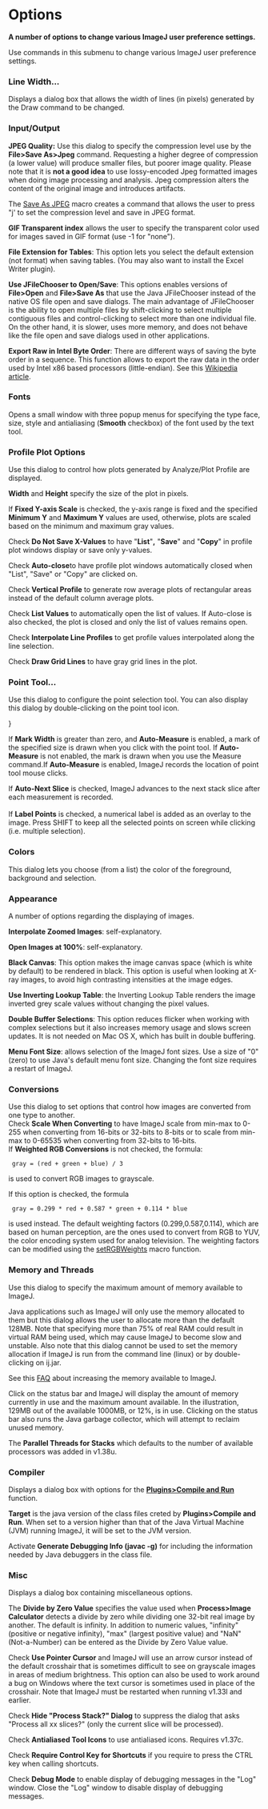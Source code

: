 = Options =

'''A number of options to change various ImageJ user preference settings.'''

Use commands in this submenu to change various ImageJ user preference settings.

=== Line Width... ===

Displays a dialog box that allows the width of lines (in pixels) generated by the Draw command to be changed.

=== Input/Output ===

'''JPEG Quality:''' Use this dialog to specify the compression level use by the '''File>Save As>Jpeg''' command. Requesting a higher degree of compression (a lower value) will produce smaller files, but poorer image quality. Please note that it is '''not a good idea''' to use lossy-encoded Jpeg formatted images when doing image processing and analysis. Jpeg compression alters the content of the original image and introduces artifacts.

The [[http://rsbweb.nih.gov/ij/macros/SaveAsJPEG.txt|Save As JPEG]] macro creates a command that allows the user to press "j' to set the compression level and save in JPEG format.

'''GIF Transparent index''' allows the user to specify the transparent color used for images saved in GIF format (use -1 for "none").

'''File Extension for Tables''': This option lets you select the default extension (not format) when saving tables. (You may also want to install the Excel Writer plugin).

'''Use JFileChooser to Open/Save''': This options enables versions of '''File>Open''' and '''File>Save As''' that use the Java JFileChooser instead of the native OS file open and save dialogs. The main advantage of JFileChooser is the ability to open multiple files by shift-clicking to select multiple contiguous files and control-clicking to select more than one individual file. On the other hand, it is slower, uses more memory, and does not behave like the file open and save dialogs used in other applications.

'''Export Raw in Intel Byte Order''': There are different ways of saving the byte order in a sequence. This function allows to export the raw data in the order used by Intel x86 based processors (little-endian). See this [[http://en.wikipedia.org/wiki/Endiannes|Wikipedia article]].

=== Fonts ===

Opens a small window with three popup menus for specifying the type face, size, style and antialiasing ('''Smooth''' checkbox) of the font used by the text tool.

=== Profile Plot Options ===

Use this dialog to control how plots generated by Analyze/Plot Profile are displayed.

'''Width''' and '''Height''' specify the size of the plot in pixels.

If '''Fixed Y-axis Scale''' is checked, the y-axis range is fixed and the specified '''Minimum Y''' and '''Maximum Y''' values are used, otherwise, plots are scaled based on the minimum and maximum gray values.

Check '''Do Not Save X-Values''' to have "'''List'''"''',''' "'''Save'''" and "'''Copy'''" in profile plot windows display or save only y-values.

Check '''Auto-close '''to have profile plot windows automatically closed when "List", "Save" or "Copy" are clicked on.

Check '''Vertical Profile''' to generate row average plots of rectangular areas instead of the default column average plots.

Check '''List Values''' to automatically open the list of values. If Auto-close is also checked, the plot is closed and only the list of values remains open.

Check '''Interpolate Line Profiles''' to get profile values interpolated along the line selection.

Check '''Draw Grid Lines''' to have gray grid lines in the plot.

=== Point Tool... ===

Use this dialog to configure the point selection tool. You can also display this dialog by double-clicking on the point tool icon.

{{{{:gui:edit:point-tool.png|Point Tool}}}}

If '''Mark Width''' is greater than zero, and '''Auto-Measure''' is enabled, a mark of the specified size is drawn when you click with the point tool. If '''Auto-Measure''' is not enabled, the mark is drawn when you use the Measure command.If '''Auto-Measure''' is enabled, ImageJ records the location of point tool mouse clicks.

If '''Auto-Next Slice''' is checked, ImageJ advances to the next stack slice after each measurement is recorded. <br /><br />If '''Label Points''' is checked, a numerical label is added as an overlay to the image. Press SHIFT to keep all the selected points on screen while clicking (i.e. multiple selection).

=== Colors ===

This dialog lets you choose (from a list) the color of the foreground, background and selection.

=== Appearance ===

A number of options regarding the displaying of images.

'''Interpolate Zoomed Images''': self-explanatory.

'''Open Images at 100%''': self-explanatory.

'''Black Canvas''': This option makes the image canvas space (which is white by default) to be rendered in black. This option is useful when looking at X-ray images, to avoid high contrasting intensities at the image edges.

'''Use Inverting Lookup Table''': the Inverting Lookup Table renders the image inverted grey scale values without changing the pixel values.

'''Double Buffer Selections''': This option reduces flicker when working with complex selections but it also increases memory usage and slows screen updates. It is not needed on Mac OS X, which has built in double buffering.

'''Menu Font Size''': allows selection of the ImageJ font sizes. Use a size of "0" (zero) to use Java's default menu font size. Changing the font size requires a restart of ImageJ.

=== Conversions ===

Use this dialog to set options that control how images are converted from one type to another. <br />Check '''Scale When Converting''' to have ImageJ scale from min-max to 0-255 when converting from 16-bits or 32-bits to 8-bits or to scale from min-max to 0-65535 when converting from 32-bits to 16-bits. <br />If '''Weighted RGB Conversions''' is not checked, the formula:

  gray = (red + green + blue) / 3

is used to convert RGB images to grayscale.

If this option is checked, the formula

  gray = 0.299 * red + 0.587 * green + 0.114 * blue

is used instead. The default weighting factors (0.299,0.587,0.114), which are based on human perception, are the ones used to convert from RGB to YUV, the color encoding system used for analog television. The weighting factors can be modified using the [[http://rsb.info.nih.gov/ij/developer/macro/functions.html#setRGBWeights|setRGBWeights]] macro function.

=== Memory and Threads ===

Use this dialog to specify the maximum amount of memory available to ImageJ.

{{:gui:edit:memory_settings.jpg|Memory Settings}}

Java applications such as ImageJ will only use the memory allocated to them but this dialog allows the user to allocate more than the default 128MB. Note that specifying more than 75% of real RAM could result in virtual RAM being used, which may cause ImageJ to become slow and unstable. Also note that this dialog cannot be used to set the memory allocation if ImageJ is run from the command line (linux) or by double-clicking on ij.jar.

See this [[:faq:technical:how_do_i_increase_the_memory_in_imagej|FAQ]] about increasing the memory available to ImageJ.

{{http://rsb.info.nih.gov/ij/docs/images/memory2.jpg?461x88|ImageJ Memory Display}}

Click on the status bar and ImageJ will display the amount of memory currently in use and the maximum amount available. In the illustration, 129MB out of the available 1000MB, or 12%, is in use. Clicking on the status bar also runs the Java garbage collector, which will attempt to reclaim unused memory.

The '''Parallel Threads for Stacks''' which defaults to the number of available processors was added in v1.38u.

=== Compiler ===

Displays a dialog box with options for the '''[[gui:plugins:compile_and_run|Plugins>Compile and Run]]''' function.

'''Target''' is the java version of the class files creted by '''Plugins>Compile and Run'''. When set to a version higher than that of the Java Virtual Machine (JVM) running ImageJ, it will be set to the JVM version.

Activate '''Generate Debugging Info (javac -g)''' for including the information needed by Java debuggers in the class file.

=== Misc ===

Displays a dialog box containing miscellaneous options.

{{http://rsb.info.nih.gov/ij/docs/images/misc.jpg?323x216|Misc Dialog}}

The '''Divide by Zero Value''' specifies the value used when '''Process>Image Calculator''' detects a divide by zero while dividing one 32-bit real image by another. The default is infinity. In addition to numeric values, "infinity" (positive or negative infinity), "max" (largest positive value) and "NaN" (Not-a-Number) can be entered as the Divide by Zero Value value.

Check '''Use Pointer Cursor''' and ImageJ will use an arrow cursor instead of the default crosshair that is sometimes difficult to see on grayscale images in areas of medium brightness. This option can also be used to work around a bug on Windows where the text cursor is sometimes used in place of the crosshair. Note that ImageJ must be restarted when running v1.33l and earlier.

Check '''Hide "Process Stack?" Dialog''' to suppress the dialog that asks "Process all xx slices?" (only the current slice will be processed).

Check '''Antialiased Tool Icons''' to use antialiased icons. Requires v1.37c.

Check '''Require Control Key for Shortcuts''' if you require to press the CTRL key when calling shortcuts.

Check '''Debug Mode''' to enable display of debugging messages in the "Log" window. Close the "Log" window to disable display of debugging messages.
